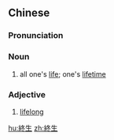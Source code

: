 {{also|终生}}
==Chinese==
{{zh-forms|s=终生}}

===Pronunciation===
{{zh-pron
|m=zhōngshēng
|c=zung1 sang1
|mn=qz:chiong-sng/xm,zz:chiong-seng
|cat=noun,adj
}}

===Noun===
{{zh-noun}}

# all one's [[life]]; one's [[lifetime]]

===Adjective===
{{zh-adj}}

# [[lifelong]]

[[hu:終生]]
[[zh:終生]]